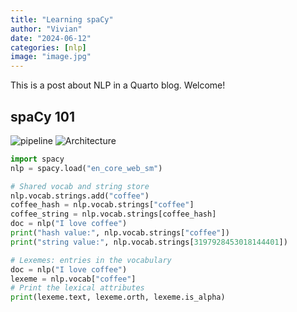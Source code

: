 ```yaml
---
title: "Learning spaCy"
author: "Vivian"
date: "2024-06-12"
categories: [nlp]
image: "image.jpg"
---
```


This is a post about NLP in a Quarto blog. Welcome!

## spaCy 101
[](https://spacy.io/usage/spacy-101)

![pipeline](pipeline.svg)
![Architecture](architecture.svg)


```python
import spacy
nlp = spacy.load("en_core_web_sm")

# Shared vocab and string store
nlp.vocab.strings.add("coffee")
coffee_hash = nlp.vocab.strings["coffee"]
coffee_string = nlp.vocab.strings[coffee_hash]
doc = nlp("I love coffee")
print("hash value:", nlp.vocab.strings["coffee"])
print("string value:", nlp.vocab.strings[3197928453018144401])
```

```python
# Lexemes: entries in the vocabulary
doc = nlp("I love coffee")
lexeme = nlp.vocab["coffee"]
# Print the lexical attributes
print(lexeme.text, lexeme.orth, lexeme.is_alpha)
```